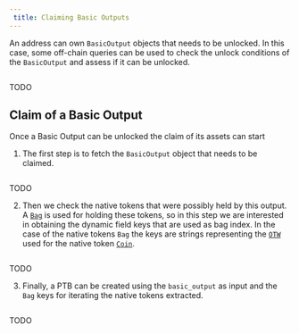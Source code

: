 ```yaml
---
 title: Claiming Basic Outputs
---
```


An address can own `BasicOutput` objects that needs to be unlocked. In this case, some off-chain queries can be used to check the unlock conditions of the `BasicOutput` and assess if it can be unlocked.    

<Tabs groupId="code-language">
<TabItem value="rust" label="Rust">

```rust file=<rootDir>/docs/examples/rust/stardust/check-basic-output-unlock-conditions.rs#L20-L56
```

</TabItem>
<TabItem value="typescript"  label="TypeScript">

TODO

</TabItem>
</Tabs>

## Claim of a Basic Output
Once a Basic Output can be unlocked the claim of its assets can start

1. The first step is to fetch the `BasicOutput` object that needs to be claimed.

<Tabs groupId="code-language">
<TabItem value="rust" label="Rust">

```rust file=<rootDir>/docs/examples/rust/stardust/basic-output-claim.rs#L56-L81
```

</TabItem>
<TabItem value="typescript"  label="TypeScript">

TODO

</TabItem>
</Tabs>


2. Then we check the native tokens that were possibly held by this output. A [`Bag`](../../../references/framework/iota-framework/bag) is used for holding these tokens, so in this step we are interested in obtaining the dynamic field keys that are used as bag index. In the case of the native tokens `Bag` the keys are strings representing the [`OTW`](../../iota-101/iota-move-concepts/one-time-witness.mdx) used for the native token [`Coin`](../../../references/framework/iota-framework/coin.mdx#resource-coin).

<Tabs groupId="code-language">
<TabItem value="rust" label="Rust">

```rust file=<rootDir>/docs/examples/rust/stardust/basic-output-claim.rs#L83-L110
```

</TabItem>
<TabItem value="typescript"  label="TypeScript">

TODO

</TabItem>
</Tabs>

3. Finally, a PTB can be created using the `basic_output` as input and the `Bag` keys for iterating the native tokens extracted. 

<Tabs groupId="code-language">
<TabItem value="rust" label="Rust">

```rust file=<rootDir>/docs/examples/rust/stardust/basic-output-claim.rs#L113-L177
```

</TabItem>
<TabItem value="typescript"  label="TypeScript">

TODO

</TabItem>
</Tabs>
